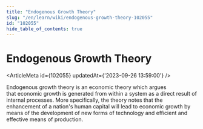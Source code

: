 ```yaml
---
title: "Endogenous Growth Theory"
slug: "/en/learn/wiki/endogenous-growth-theory-102055"
id: "102055"
hide_table_of_contents: true
---
```



# Endogenous Growth Theory

<ArticleMeta id={102055} updatedAt={'2023-09-26 13:59:00'} />
<div className='border-solid border-b border-t-0 my-4 border-[var(--ifm-color-gray-300)]' />

Endogenous growth theory is an economic theory which argues that economic growth is generated from within a system as a direct result of internal processes. More specifically, the theory notes that the enhancement of a nation's human capital will lead to economic growth by means of the development of new forms of technology and efficient and effective means of production.
